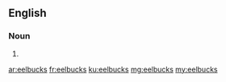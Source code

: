 ==English==

===Noun===
{{head|en|plural}}

# {{plural of|eelbuck|lang=en}}

[[ar:eelbucks]]
[[fr:eelbucks]]
[[ku:eelbucks]]
[[mg:eelbucks]]
[[my:eelbucks]]